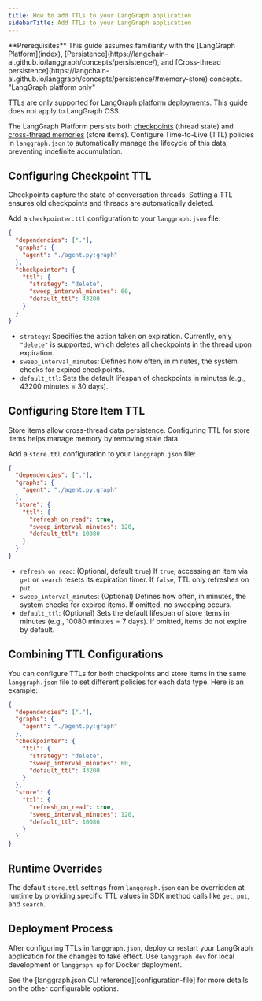 ```yaml
---
title: How to add TTLs to your LangGraph application
sidebarTitle: Add TTLs to your LangGraph application
---
```

<Tip>
  **Prerequisites**
  This guide assumes familiarity with the [LangGraph Platform](index), [Persistence](https://langchain-ai.github.io/langgraph/concepts/persistence/), and [Cross-thread persistence](https://langchain-ai.github.io/langgraph/concepts/persistence/#memory-store) concepts.
</Tip>

<Note>
"LangGraph platform only"

TTLs are only supported for LangGraph platform deployments. This guide does not apply to LangGraph OSS.
</Note>

The LangGraph Platform persists both [checkpoints](https://langchain-ai.github.io/langgraph/concepts/persistence/#checkpoints) (thread state) and [cross-thread memories](https://langchain-ai.github.io/langgraph/concepts/persistence/#memory-store) (store items). Configure Time-to-Live (TTL) policies in `langgraph.json` to automatically manage the lifecycle of this data, preventing indefinite accumulation.

## Configuring Checkpoint TTL

Checkpoints capture the state of conversation threads. Setting a TTL ensures old checkpoints and threads are automatically deleted.

Add a `checkpointer.ttl` configuration to your `langgraph.json` file:

```json
{
  "dependencies": ["."],
  "graphs": {
    "agent": "./agent.py:graph"
  },
  "checkpointer": {
    "ttl": {
      "strategy": "delete",
      "sweep_interval_minutes": 60,
      "default_ttl": 43200 
    }
  }
}
```

* `strategy`: Specifies the action taken on expiration. Currently, only `"delete"` is supported, which deletes all checkpoints in the thread upon expiration.
* `sweep_interval_minutes`: Defines how often, in minutes, the system checks for expired checkpoints.
* `default_ttl`: Sets the default lifespan of checkpoints in minutes (e.g., 43200 minutes = 30 days).

## Configuring Store Item TTL

Store items allow cross-thread data persistence. Configuring TTL for store items helps manage memory by removing stale data.

Add a `store.ttl` configuration to your `langgraph.json` file:

```json
{
  "dependencies": ["."],
  "graphs": {
    "agent": "./agent.py:graph"
  },
  "store": {
    "ttl": {
      "refresh_on_read": true,
      "sweep_interval_minutes": 120,
      "default_ttl": 10080
    }
  }
}
```

* `refresh_on_read`: (Optional, default `true`) If `true`, accessing an item via `get` or `search` resets its expiration timer. If `false`, TTL only refreshes on `put`.
* `sweep_interval_minutes`: (Optional) Defines how often, in minutes, the system checks for expired items. If omitted, no sweeping occurs.
* `default_ttl`: (Optional) Sets the default lifespan of store items in minutes (e.g., 10080 minutes = 7 days). If omitted, items do not expire by default.

## Combining TTL Configurations

You can configure TTLs for both checkpoints and store items in the same `langgraph.json` file to set different policies for each data type. Here is an example:

```json
{
  "dependencies": ["."],
  "graphs": {
    "agent": "./agent.py:graph"
  },
  "checkpointer": {
    "ttl": {
      "strategy": "delete",
      "sweep_interval_minutes": 60,
      "default_ttl": 43200
    }
  },
  "store": {
    "ttl": {
      "refresh_on_read": true,
      "sweep_interval_minutes": 120,
      "default_ttl": 10080
    }
  }
}
```

## Runtime Overrides

The default `store.ttl` settings from `langgraph.json` can be overridden at runtime by providing specific TTL values in SDK method calls like `get`, `put`, and `search`.

## Deployment Process

After configuring TTLs in `langgraph.json`, deploy or restart your LangGraph application for the changes to take effect. Use `langgraph dev` for local development or `langgraph up` for Docker deployment.

See the [langgraph.json CLI reference][configuration-file] for more details on the other configurable options.
